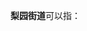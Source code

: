 '''梨园街道'''可以指：
{{PRC admin/disambig|37/07/05/003/000|42/01/11/005/000}}
{{disambig|cat=四字乡级行政区划消歧义}}